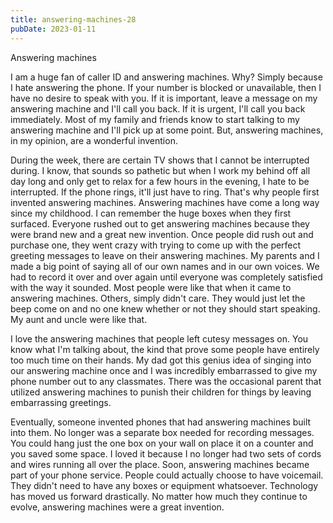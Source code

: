 ```yaml
---
title: answering-machines-28
pubDate: 2023-01-11
---
```


Answering machines

I am a huge fan of caller ID and answering machines. Why? Simply because I hate answering the phone. If your number is blocked or unavailable, then I have no desire to speak with you. If it is important, leave a message on my answering machine and I'll call you back. If it is urgent, I'll call you back immediately. Most of my family and friends know to start talking to my answering machine and I'll pick up at some point. But, answering machines, in my opinion, are a wonderful invention. 

During the week, there are certain TV shows that I cannot be interrupted during. I know, that sounds so pathetic but when I work my behind off all day long and only get to relax for a few hours in the evening, I hate to be interrupted. If the phone rings, it'll just have to ring. That's why people first invented answering machines. Answering machines have come a long way since my childhood. I can remember the huge boxes when they first surfaced. Everyone rushed out to get answering machines because they were brand new and a great new invention. Once people did rush out and purchase one, they went crazy with trying to come up with the perfect greeting messages to leave on their answering machines. My parents and I made a big point of saying all of our own names and in our own voices. We had to record it over and over again until everyone was completely satisfied with the way it sounded. Most people were like that when it came to answering machines. Others, simply didn't care. They would just let the beep come on and no one knew whether or not they should start speaking. My aunt and uncle were like that. 

I love the answering machines that people left cutesy messages on. You know what I'm talking about, the kind that prove some people have entirely too much time on their hands. My dad got this genius idea of singing into our answering machine once and I was incredibly embarrassed to give my phone number out to any classmates. There was the occasional parent that utilized answering machines to punish their children for things by leaving embarrassing greetings. 

Eventually, someone invented phones that had answering machines built into them. No longer was a separate box needed for recording messages. You could hang just the one box on your wall on place it on a counter and you saved some space. I loved it because I no longer had two sets of cords and wires running all over the place. Soon, answering machines became part of your phone service. People could actually choose to have voicemail. They didn't need to have any boxes or equipment whatsoever. Technology has moved us forward drastically. No matter how much they continue to evolve, answering machines were a great invention.